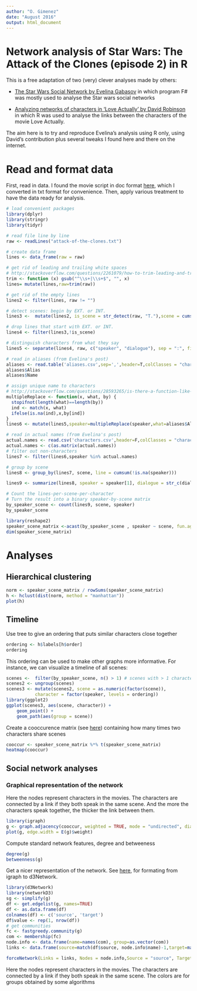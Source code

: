 ```yaml
---
author: "O. Gimenez"
date: "August 2016"
output: html_document
---
```

Network analysis of Star Wars: The Attack of the Clones (episode 2) in R
==================================================

This is a free adaptation of two (very) clever analyses made by others:

* [The Star Wars Social Network by Evelina Gabasov](http://evelinag.com/blog/2015/12-15-star-wars-social-network) in which program F# was mostly used to analyse the Star wars social networks 

* [Analyzing networks of characters in 'Love Actually' by David Robinson](http://varianceexplained.org/r/love-actually-network/) in which R was used to analyse the links between the characters of the movie Love Actually.

The aim here is to try and reproduce Evelina's analysis using R only, using David's contribution plus several tweaks I found here and there on the internet.

# Read and format data

First, read in data. I found the movie script in doc format [here](www.theforce.net/timetales/ep2se.doc), which I converted in txt format for convenience. Then, apply various treatment to have the data ready for analysis.

```r

# load convenient packages
library(dplyr)
library(stringr)
library(tidyr)

# read file line by line 
raw <- readLines("attack-of-the-clones.txt")

# create data frame
lines <- data_frame(raw = raw) 

# get rid of leading and trailing white spaces
# http://stackoverflow.com/questions/2261079/how-to-trim-leading-and-trailing-whitespace-in-r
trim <- function (x) gsub("^\\s+|\\s+$", "", x)
lines= mutate(lines,raw=trim(raw))

# get rid of the empty lines
lines2 <- filter(lines, raw != "")

# detect scenes: begin by EXT. or INT.
lines3 <-  mutate(lines2, is_scene = str_detect(raw, "T."),scene = cumsum(is_scene)) 

# drop lines that start with EXT. or INT.
lines4 <- filter(lines3,!is_scene)

# distinguish characters from what they say
lines5 <- separate(lines4, raw, c("speaker", "dialogue"), sep = ":", fill = "left",extra='drop')

# read in aliases (from Evelina's post)
aliases <- read.table('aliases.csv',sep=',',header=T,colClasses = "character")
aliases$Alias
aliases$Name

# assign unique name to characters
# http://stackoverflow.com/questions/28593265/is-there-a-function-like-switch-which-works-inside-of-dplyrmutate
multipleReplace <- function(x, what, by) {
  stopifnot(length(what)==length(by))               
  ind <- match(x, what)
  ifelse(is.na(ind),x,by[ind])
}
lines6 <- mutate(lines5,speaker=multipleReplace(speaker,what=aliases$Alias,by=aliases$Name))

# read in actual names (from Evelina's post)
actual.names <- read.csv('characters.csv',header=F,colClasses = "character")
actual.names <- c(as.matrix(actual.names))
# filter out non-characters
lines7 <- filter(lines6,speaker %in% actual.names)

# group by scene
lines8 <- group_by(lines7, scene, line = cumsum(!is.na(speaker))) 

lines9 <- summarize(lines8, speaker = speaker[1], dialogue = str_c(dialogue, collapse = " "))

# Count the lines-per-scene-per-character
# Turn the result into a binary speaker-by-scene matrix
by_speaker_scene <- count(lines9, scene, speaker)
by_speaker_scene

library(reshape2)
speaker_scene_matrix <-acast(by_speaker_scene , speaker ~ scene, fun.aggregate = length)
dim(speaker_scene_matrix)
```

# Analyses

## Hierarchical clustering

```r
norm <- speaker_scene_matrix / rowSums(speaker_scene_matrix)
h <- hclust(dist(norm, method = "manhattan"))
plot(h)
```

## Timeline

Use tree to give an ordering that puts similar characters close together
```r
ordering <- h$labels[h$order]
ordering
```

This ordering can be used to make other graphs more informative. For instance, we can visualize a timeline of all scenes:
```r
scenes <-  filter(by_speaker_scene, n() > 1) # scenes with > 1 character
scenes2 <- ungroup(scenes)
scenes3 <- mutate(scenes2, scene = as.numeric(factor(scene)),
           character = factor(speaker, levels = ordering))
library(ggplot2)
ggplot(scenes3, aes(scene, character)) +
    geom_point() +
    geom_path(aes(group = scene))
```

Create a cooccurence matrix (see [here](http://stackoverflow.com/questions/13281303/creating-co-occurrence-matrix)) containing how many times two characters share scenes
```r
cooccur <- speaker_scene_matrix %*% t(speaker_scene_matrix)
heatmap(cooccur)
```

## Social network analyses

### Graphical representation of the network

Here the nodes represent characters in the movies. The characters are connected by a link if they both speak in the same scene. And the more the characters speak together, the thicker the link between them.  
 
```r
library(igraph)
g <- graph.adjacency(cooccur, weighted = TRUE, mode = "undirected", diag = FALSE)
plot(g, edge.width = E(g)$weight)
```

Compute standard network features, degree and betweeness

```r
degree(g)
betweenness(g)
```

Get a nicer representation of the network. See [here](http://tagteam.harvard.edu/hub_feeds/1981/feed_items/1388531), for formating from igraph to d3Network.

```r
library(d3Network)
library(networkD3)
sg <- simplify(g)
df <- get.edgelist(g, names=TRUE)
df <- as.data.frame(df)
colnames(df) <- c('source', 'target')
df$value <- rep(1, nrow(df))
# get communities
fc <- fastgreedy.community(g)
com <- membership(fc)
node.info <- data.frame(name=names(com), group=as.vector(com))
links <- data.frame(source=match(df$source, node.info$name)-1,target=match(df$target, node.info$name)-1,value=df$value)

forceNetwork(Links = links, Nodes = node.info,Source = "source", Target = "target",Value = "value", NodeID = "name",Group = "group", opacity = 1, opacityNoHover=1)
```

Here the nodes represent characters in the movies. The characters are connected by a link if they both speak in the same scene. The colors are for groups obtained by some algorithms

